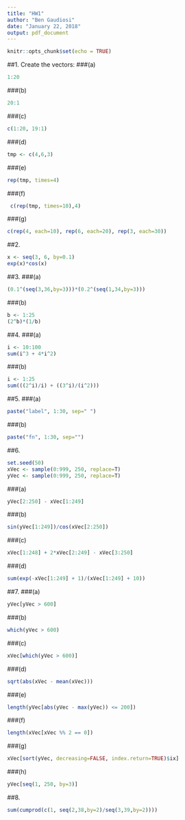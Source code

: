 ```yaml
---
title: "HW1"
author: "Ben Gaudiosi"
date: "January 22, 2018"
output: pdf_document
---
```


```r
knitr::opts_chunk$set(echo = TRUE)
```

##1. Create the vectors:
###(a)
```r
1:20
```
###(b)
```r
20:1
```
###(c)
```r
c(1:20, 19:1)
```
###(d)
```r
tmp <- c(4,6,3)
```
###(e)
```r
rep(tmp, times=4)
```
###(f)
```r
 c(rep(tmp, times=10),4)
```
###(g)
```r
c(rep(4, each=10), rep(6, each=20), rep(3, each=30))
```

##2. 
```r
x <- seq(3, 6, by=0.1)
exp(x)*cos(x)
```

##3.
###(a)
```r
(0.1^(seq(3,36,by=3)))*(0.2^(seq(1,34,by=3)))
```
###(b)
```r
b <- 1:25
(2^b)*(1/b)
```

##4.
###(a)
```r
i <- 10:100
sum(i^3 + 4*i^2)
```
###(b)
```r
i <- 1:25
sum(((2^i)/i) + ((3^i)/(i^2)))
```

##5.
###(a)
```r
paste("label", 1:30, sep=" ")
```
###(b)
```r
paste("fn", 1:30, sep="")
```

##6.
```r
set.seed(50)
xVec <- sample(0:999, 250, replace=T)
yVec <- sample(0:999, 250, replace=T)
```
###(a)
```r
yVec[2:250] - xVec[1:249]
```
###(b)
```r
sin(yVec[1:249])/cos(xVec[2:250])
```
###(c)
```r
xVec[1:248] + 2*xVec[2:249] - xVec[3:250]
```
###(d)
```r
sum(exp(-xVec[1:249] + 1)/(xVec[1:249] + 10))
```

##7.
###(a)
```r
yVec[yVec > 600]
```
###(b)
```r
which(yVec > 600)
```
###(c)
```r
xVec[which(yVec > 600)]
```
###(d)
```r
sqrt(abs(xVec - mean(xVec)))
```
###(e)
```r
length(yVec[abs(yVec - max(yVec)) <= 200])
```
###(f)
```r
length(xVec[xVec %% 2 == 0])
```
###(g)
```r
xVec[sort(yVec, decreasing=FALSE, index.return=TRUE)$ix]
```
###(h)
```r
yVec[seq(1, 250, by=3)]
```

##8. 
```r
sum(cumprod(c(1, seq(2,38,by=2)/seq(3,39,by=2))))
```
